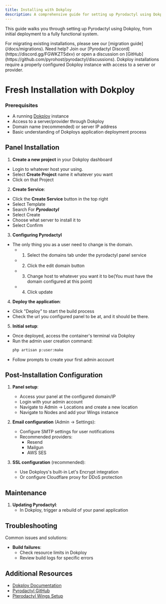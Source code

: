 ```yaml
---
title: Installing with Dokploy
description: A comprehensive guide for setting up Pyrodactyl using Dokploy
---
```


This guide walks you through setting up Pyrodactyl using Dokploy, from initial deployment to a fully functional system.

<Callout type="note">
  For migrating existing installations, please see our [migration
  guide](/docs/migrations).
</Callout>

<Callout type="info">
  Need help? Join our [Pyrodactyl Discord](https://discord.gg/FGWKZT5dxv) or
  open a discussion on
  [GitHub](https://github.com/pyrohost/pyrodactyl/discussions).
</Callout>

<Callout type="warning">
  Dokploy installations require a properly configured Dokploy instance with
  access to a server or provider.
</Callout>

# Fresh Installation with Dokploy

### Prerequisites

- A running [Dokploy](https://dokploy.com/) instance
- Access to a server/provider through Dokploy
- Domain name (recommended) or server IP address
- Basic understanding of Dokploys application deployment process

## Panel Installation

1. **Create a new project** in your Dokploy dashboard

- Login to whatever host your using.
- Select **Create Project** name it whatever you want
- Click on that Project

2. **Create Service**:

- Click the **Create Service** button in the top right
- Select Template
- Search For **_Pyrodactyl_**
- Select Create
- Choose what server to install it to
- Select Confirm

3. **Configuring Pyrodactyl**

- The only thing you as a user need to change is the domain.
  - 1. Select the domains tab under the pyrodactyl panel service
  - 2. Click the edit domain button
  - 3. Change host to whatever you want it to be(You must have the domain configured at this point)
  - 4. Click update

4. **Deploy the application**:

- Click "Deploy" to start the build process
- Check the url you configured panel to be at, and it should be there.

5. **Initial setup**:

- Once deployed, access the container's terminal via Dokploy
- Run the admin user creation command:
  ```bash
  php artisan p:user:make
  ```
- Follow prompts to create your first admin account

## Post-Installation Configuration

1. **Panel setup**:

   - Access your panel at the configured domain/IP
   - Login with your admin account
   - Navigate to Admin → Locations and create a new location
   - Navigate to Nodes and add your Wings instance

2. **Email configuration** (Admin → Settings):

   - Configure SMTP settings for user notifications
   - Recommended providers:
     - Resend
     - Mailgun
     - AWS SES

3. **SSL configuration** (recommended):
   - Use Dokploys's built-in Let's Encrypt integration
   - Or configure Cloudflare proxy for DDoS protection

## Maintenance

1. **Updating Pyrodactyl**:
   - In Dokploy, trigger a rebuild of your panel application

## Troubleshooting

Common issues and solutions:

- **Build failures**:
  - Check resource limits in Dokploy
  - Review build logs for specific errors

## Additional Resources

- [Dokploy Documentation](https://docs.dokploy.com/docs/core)
- [Pyrodactyl GitHub](https://github.com/pyrohost/pyrodactyl)
- [Pterodactyl Wings Setup](https://pterodactyl.io/wings/1.0/installing.html)
